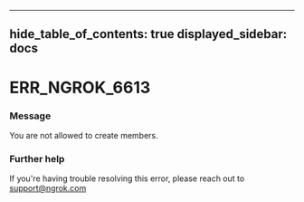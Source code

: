 

---
hide_table_of_contents: true
displayed_sidebar: docs
---


# ERR_NGROK_6613

### Message
You are not allowed to create members.

<ErrorDetails error="err_ngrok_6613" />



### Further help
If you're having trouble resolving this error, please reach out to [support@ngrok.com](mailto:support@ngrok.com?subject=Help%20with%20ERR_NGROK_6613)

